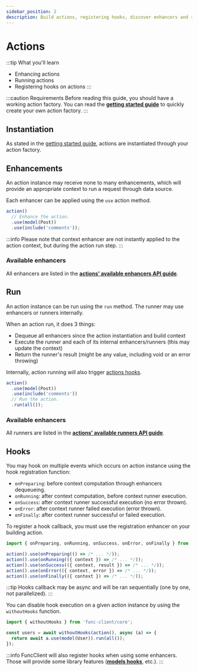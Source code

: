 ```yaml
---
sidebar_position: 2
description: Build actions, registering hooks, discover enhancers and runners.
---
```


# Actions

:::tip What you'll learn
- Enhancing actions
- Running actions
- Registering hooks on actions
:::

:::caution Requirements
Before reading this guide, you should have a working action factory. You can
read the [**getting started guide**](/docs/getting-started#your-first-actions)
to quickly create your own action factory.
:::

## Instantiation

As stated in the [getting started guide](/docs/getting-started#running-actions),
actions are instantiated through your action factory.

## Enhancements

An action instance may receive none to many enhancements, which will provide
an appropriate context to run a request through data source.

Each enhancer can be applied using the `use` action method.

```javascript
action()
  // Enhance the action.
  .use(model(Post))
  .use(include('comments'));
```

:::info
Please note that context enhancer are not instantly applied to the action
context, but during the action run step.
:::

### Available enhancers

All enhancers are listed in the
[**actions' available enhancers API guide**](/docs/api/actions-enhancers).

## Run

An action instance can be run using the `run` method. The runner may use
enhancers or runners internally.

When an action run, it does 3 things:

- Dequeue all enhancers since the action instantiation and build context
- Execute the runner and each of its internal enhancers/runners (this may update the context)
- Return the runner's result (might be any value, including void or an error throwing)

Internally, action running will also trigger [actions hooks](#hooks).

```javascript
action()
  .use(model(Post))
  .use(include('comments'))
  // Run the action.
  .run(all());
```

### Available enhancers

All runners are listed in the
[**actions' available runners API guide**](/docs/api/actions-runners).

## Hooks

You may hook on multiple events which occurs on action instance using the hook
registration function:

- `onPreparing`: before context computation through enhancers dequeueing.
- `onRunning`: after context computation, before context runner execution.
- `onSuccess`: after context runner successful execution (no error thrown).
- `onError`: after context runner failed execution (error thrown).
- `onFinally`: after context runner successful or failed execution.

To register a hook callback, you must use the registration enhancer on your
building action.

```javascript
import { onPreparing, onRunning, onSuccess, onError, onFinally } from 'func-client/core';

action().use(onPreparing(() => /* ... */));
action().use(onRunning(({ context }) => /* ... */));
action().use(onSuccess(({ context, result }) => /* ... */));
action().use(onError(({ context, error }) => /* ... */));
action().use(onFinally(({ context }) => /* ... */));
```

:::tip
Hooks callback may be async and will be ran sequentially
(one by one, not parallelized).
:::

You can disable hook execution on a given action instance by using the
`withoutHooks` function.

```javascript
import { withoutHooks } from 'func-client/core';

const users = await withoutHooks(action(), async (a) => {
  return await a.use(model(User)).run(all());
});
```

:::info
FuncClient will also register hooks when using some enhancers. Those will
provide some library features
([**models hooks**](/docs/essentials/models#hooks), etc.).
:::
